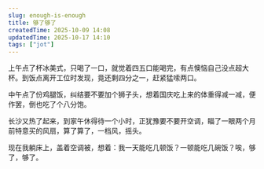 ```yaml
---
slug: enough-is-enough
title: 够了够了
createdTime: 2025-10-09 14:08
updatedTime: 2025-10-17 14:10
tags: ["jot"]
---
```


上午点了杯冰美式，只喝了一口，就觉着四五口能喝完，有点懊恼自己没点超大杯。到饭点离开工位时发现，竟还剩四分之一，赶紧猛嗦两口。

中午点了份鸡腿饭，纠结要不要加个狮子头，想着国庆吃上来的体重得减一减，便作罢，倒也吃了个八分饱。

长沙又热了起来，到家午休得待一个小时，正犹豫要不要开空调，瞄了一眼两个月前特意买的风扇，算了算了，一档风，摇头。

现在我躺床上，盖着空调被，想着：我一天能吃几顿饭？一顿能吃几碗饭？唉，够了，够了。
